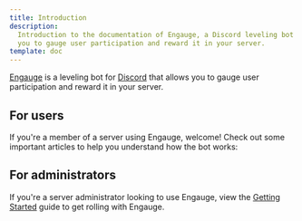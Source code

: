 ```yaml
---
title: Introduction
description:
  Introduction to the documentation of Engauge, a Discord leveling bot allowing
  you to gauge user participation and reward it in your server.
template: doc
---
```



[Engauge](https://engau.ge/) is a leveling bot for
[Discord](https://discord.com/) that allows you to gauge user participation and
reward it in your server.

<LinkCard
  title="Engauge"
  description="Visit the main site."
  href="https://engau.ge/"
/>

## For users

If you're a member of a server using Engauge, welcome! Check out some important
articles to help you understand how the bot works:

<CardGrid>
  <LinkCard
    title="Experience"
    href="/overview/xp"
    description="Learn about the XP system."
  />
  <LinkCard
    title="Message counting"
    href="/overview/messages"
    description="Learn how Engauge keeps track of your messages."
  />
  <LinkCard
    title="Voice tracking"
    href="/overview/voice"
    description="Learn how Engauge tracks your voice activity."
  />
  <LinkCard
    title="Economy"
    href="/overview/economy"
    description="Discover Engauge's economy system."
  />
</CardGrid>

## For administrators

If you're a server administrator looking to use Engauge, view the
[Getting Started](/setup/getting-started) guide to get rolling with Engauge.
